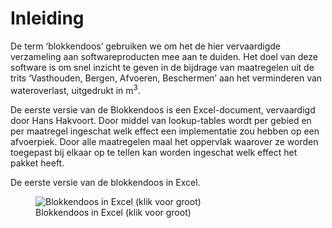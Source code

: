 # Inleiding

De term 'blokkendoos' gebruiken we om het de hier vervaardigde verzameling aan softwareproducten mee aan te duiden. Het doel van deze software is om snel inzicht te geven in de bijdrage van maatregelen uit de trits 'Vasthouden, Bergen, Afvoeren, Beschermen' aan het verminderen van wateroverlast, uitgedrukt in m^3^.

De eerste versie van de Blokkendoos is een Excel-document, vervaardigd door Hans Hakvoort. Door middel van lookup-tables wordt per gebied en per maatregel ingeschat welk effect een implementatie zou hebben op een afvoerpiek. Door alle maatregelen maal het oppervlak waarover ze worden toegepast bij elkaar op te tellen kan worden ingeschat welk effect het pakket heeft.

::: {.grid}

::: {.g-col-6}
De eerste versie van de blokkendoos in Excel.
:::

::: {.g-col-6}

![Blokkendoos in Excel (klik voor groot)](../static/img/blokkendoos_excel.png)

:::

:::





